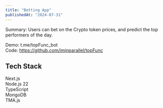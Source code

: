 ```yaml
---
title: "Betting App"
publishedAt: "2024-07-31"
---
```


Summary: Users can bet on the Crypto token prices, and predict the top performers of the day.

Demo: t.me/topFunc_bot <br/>
Code: https://github.com/iminparallel/topFunc

## Tech Stack

Next.js <br/>
Node.js 22 <br/>
TypeScript <br/>
MongoDB <br/>
TMA.js
